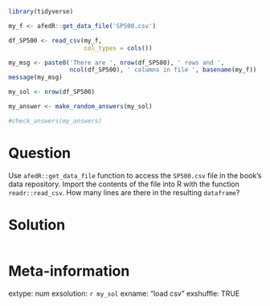 ```r
library(tidyverse)

my_f <- afedR::get_data_file('SP500.csv')

df_SP500 <- read_csv(my_f, 
                     col_types = cols())

my_msg <- paste0('There are ', nrow(df_SP500), ' rows and ', 
                 ncol(df_SP500), ' columns in file ', basename(my_f))
message(my_msg)

my_sol <- nrow(df_SP500)
```

```r
my_answer <- make_random_answers(my_sol)

#check_answers(my_answers)
```

Question
========

Use `afedR::get_data_file` function to access the `SP500.csv` file in the book's data repository. Import the contents of the file into R with the function `readr::read_csv`. How many lines are there in the resulting `dataframe`?


Solution
================

```r
```

Meta-information
================
extype: num
exsolution: `r my_sol`
exname: "load csv"
exshuffle: TRUE

